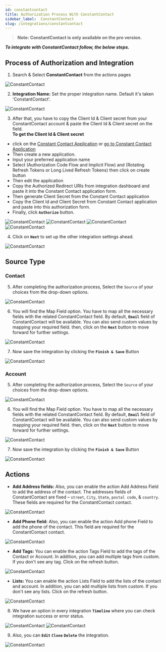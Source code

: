 ```yaml
---
id: constantcontact
title: Authorization Process With ConstantContact
sidebar_label:  ConstantContact
slug: /integrations/constantcontact
---
```


> **Note: ConstantContact is only available on the pro version.**

***To integrate with ConstantContact follow, the below steps.***


## Process of Authorization and Integration

1.	Search & Select **ConstantContact** from the actions pages
 <Image src="actions/constantcontact/search-and-select" alt="ConstantContact" w="1020" h="350" />

2. **Integration Name:** Set the proper integration name. Default it's taken 'ConstantContact'.
 <Image src="actions/constantcontact/default-integration-name" alt="ConstantContact" w="1020" h="350" />

3.	After that, you have to copy the Client Id & Client secret from your ConstantContact account & paste the Client Id & Client secret on the field.    
**To get the Client Id & Client secret**
- click on the [Constant Contact Application](https://app.constantcontact.com/pages/dma/portal) or [go to Constant Contact Application](https://app.constantcontact.com/pages/dma/portal)
- Then create a new application.
- Input your preferred application name
- Select (Authorization Code Flow and Implicit Flow) and (Rotating Refresh Tokens or Long Lived Refresh Tokens) then click on create button
- Then edit the application
- Copy the Authorized Redirect URIs from integration dashboard and paste it into the Constant Contact application form.
- Then generate Client Secret from the Constant Contact application
- Copy the Client Id and Client Secret from Constant Contact application and paste into this authorization form.
- Finally, click **`Authorize`** button.

 <Image src="actions/constantcontact/click-link" alt="ConstantContact" w="1020" h="350" />
 <Image src="actions/constantcontact/visit-api-console" alt="ConstantContact" w="1020" h="350" />
 <Image src="actions/constantcontact/copy-api" alt="ConstantContact" w="1020" h="350" />
 <Image src="actions/constantcontact/authorize" alt="ConstantContact" w="1020" h="350" />


4. Click on **`Next`** to set up the other integration settings ahead.
 <Image src="actions/constantcontact/authorize-after" alt="ConstantContact" w="1020" h="350" />

## Source Type
### Contact
5.	After completing the authorization process, Select the `Source` of your choices from the drop-down options.
 <Image src="actions/constantcontact/select-source" alt="ConstantContact" w="1020" h="350" />

6.	You will find the Map Field option. You have to map all the necessary fields with the related ConstantContact field. By default, **`Email`** field of ConstantContact will be available. You can also send custom values by mapping your required field. then, click on the **`Next`** button to move forward for further settings.

 <Image src="actions/constantcontact/constantcontact-field-map" alt="ConstantContact" w="1020" h="350" />

7. Now save the integration by clicking the **`Finish & Save`** Button

 <Image src="actions/constantcontact/finish-save" alt="ConstantContact" w="1020" h="350" />


### Account
5.	After completing the authorization process, Select the `Source` of your choices from the drop-down options.
 <Image src="actions/constantcontact/select-source-account" alt="ConstantContact" w="1020" h="350" />

6.	You will find the Map Field option. You have to map all the necessary fields with the related ConstantContact field. By default, **`Email`** field of ConstantContact will be available. You can also send custom values by mapping your required field. then, click on the **`Next`** button to move forward for further settings.

 <Image src="actions/constantcontact/constantcontact-field-map-account" alt="ConstantContact" w="1020" h="350" />

7. Now save the integration by clicking the **`Finish & Save`** Button

 <Image src="actions/constantcontact/finish-save" alt="ConstantContact" w="1020" h="350" />


## Actions 
- **Add Address fields:** Also, you can enable the action Add Address Field to add the address of the contact. The addresses fields of ConstantContact are fixed – `street`, `City`, `State`, `postal code`, & `country`. These fields are required for the ConstantContact contact.
 <Image src="actions/constantcontact/add-address-field" alt="ConstantContact" w="1020" h="350" />

- **Add Phone field:** Also, you can enable the action Add phone Field to add the phone of the contact. This field are required for the ConstantContact contact.
 <Image src="actions/constantcontact/add-phone-field" alt="ConstantContact" w="1020" h="350" />

- **Add Tags:** You can enable the action Tags Field to add the tags of the Contact or Account. In addition, you can add multiple tags from custom. If you don't see any tag. Click on the refresh button.
 <Image src="actions/constantcontact/add-tag" alt="ConstantContact" w="1020" h="350" />

- **Lists:** You can enable the action Lists Field to add the lists of the contact and account. In addition, you can add multiple lists from custom. If you don't see any lists. Click on the refresh button.
 <Image src="actions/constantcontact/add-list" alt="ConstantContact" w="1020" h="350" />


8. We have an option in every integration **`Timeline`** where you can check integration success or error status.
 <Image src="actions/constantcontact/constantcontact-timeline" alt="ConstantContact" w="1020" h="350" />
 <Image src="actions/constantcontact/constantcontact-log" alt="ConstantContact" w="1020" h="350" />

9. Also, you can **`Edit`** **`Clone`** **`Delete`** the integration.

 <Image src="actions/constantcontact/constantcontact-option" alt="ConstantContact" w="1020" h="350" />


<Feedback/>